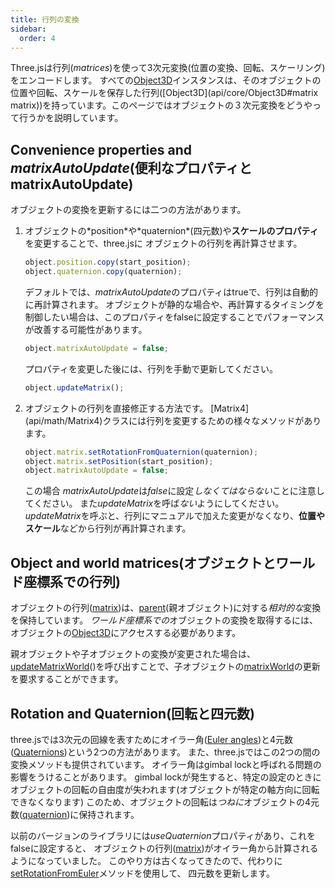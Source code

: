 ```yaml
---
title: 行列の変換
sidebar:
  order: 4
---
```


Three.jsは行列(_matrices_)を使って3次元変換(位置の変換、回転、スケーリング)をエンコードします。
すべての[Object3D](api/core/Object3D)インスタンスは、そのオブジェクトの位置や回転、スケールを保存した行列([Object3D](api/core/Object3D#matrix
matrix))を持っています。このページではオブジェクトの３次元変換をどうやって行うかを説明しています。

## Convenience properties and _matrixAutoUpdate_(便利なプロパティとmatrixAutoUpdate)

オブジェクトの変換を更新するには二つの方法があります。

<ol>
<li>
オブジェクトの*position*や*quaternion*(四元数)や<strong>スケールのプロパティ</strong>を変更することで、three.jsに
オブジェクトの行列を再計算させます。

```javascript
object.position.copy(start_position);
object.quaternion.copy(quaternion);
```

デフォルトでは、*matrixAutoUpdate*のプロパティはtrueで、行列は自動的に再計算されます。
オブジェクトが静的な場合や、再計算するタイミングを制御したい場合は、このプロパティをfalseに設定することでパフォーマンスが改善する可能性があります。

```javascript
object.matrixAutoUpdate = false;
```

プロパティを変更した後には、行列を手動で更新してください。

```javascript
object.updateMatrix();
```

</li>
<li>
オブジェクトの行列を直接修正する方法です。
[Matrix4](api/math/Matrix4)クラスには行列を変更するための様々なメソッドがあります。

```javascript
object.matrix.setRotationFromQuaternion(quaternion);
object.matrix.setPosition(start_position);
object.matrixAutoUpdate = false;
```

この場合 *matrixAutoUpdate*は*false*に設定*しなくてはならない*ことに注意してください。
また*updateMatrix*を呼ば*ない*ようにしてください。
*updateMatrix*を呼ぶと、行列にマニュアルで加えた変更がなくなり、<strong>位置やスケール</strong>などから行列が再計算されます。

</li>
</ol>

## Object and world matrices(オブジェクトとワールド座標系での行列)

オブジェクトの行列([matrix](api/core/Object3D#matrix))は、[parent](api/core/Object3D#parent)(親オブジェクト)に対する*相対的な*変換を保持しています。
*ワールド座標系での*オブジェクトの変換を取得するには、オブジェクトの[Object3D](api/core/Object3D#matrixWorld)にアクセスする必要があります。

親オブジェクトや子オブジェクトの変換が変更された場合は、[updateMatrixWorld](api/core/Object3D#updateMatrixWorld)()を呼び出すことで、子オブジェクトの[matrixWorld](api/core/Object3D#matrixWorld)の更新を要求することができます。

## Rotation and Quaternion(回転と四元数)

three.jsでは3次元の回線を表すためにオイラー角([Euler angles](api/math/Euler))と4元数([Quaternions](api/math/Quaternion))という2つの方法があります。
また、three.jsではこの2つの間の変換メソッドも提供されています。
オイラー角はgimbal lockと呼ばれる問題の影響をうけることがあります。
gimbal lockが発生すると、特定の設定のときにオブジェクトの回転の自由度が失われます(オブジェクトが特定の軸方向に回転できなくなります)
このため、オブジェクトの回転は*つねに*オブジェクトの4元数([quaternion](api/core/Object3D#quaternion))に保持されます。

以前のバージョンのライブラリには*useQuaternion*プロパティがあり、これをfalseに設定すると、
オブジェクトの行列([matrix](api/core/Object3D#matrix))がオイラー角から計算されるようになっていました。
このやり方は古くなってきたので、代わりに[setRotationFromEuler](api/core/Object3D#setRotationFromEuler)メソッドを使用して、
四元数を更新します。
